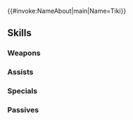 {{#invoke:NameAbout|main|Name=Tiki}}{{HeroPage Tabs}}
{{Hero Infobox
|Name=Tiki
|Title=Awakened Blood
|WeaponType=Red Breath
|MoveType=Infantry
|Origin=Fire Emblem: Mystery of the Emblem
|Gender=Female
|actorEN=Mela Lee
|actorJP=諸星すみれ
|artist=necömi
|randomStartTime=2022-12-18T07:00:00Z
|additionDate=November 18, 2022
|releaseDate=November 18, 2022
|poolDate=December 7, 2022
|poolRarities=5
|cv1=1
|cv2=1000100
|TagID=開花チキ
|InternalID=874
|Properties=ascended,tiara,specRate_202508
|description=Divine Dragon princess, entrusted to slumber by the White Sage, Gotoh, reawakened after the restoration of the Binding Shield. Appears in Fire Emblem: Mystery of the Emblem.
}}
{{Stats Page
|Lv1HP=14|Lv1ATK=7|Lv1SPD=14|Lv1DEF=6|Lv1RES=6
|GRHP=55|GRATK=80|GRSPD=70|GRDEF=60|GRRES=70
}}
==Skills==
===Weapons===
{{Weapons Table
|weapon1=Fire Breath
|weapon1Default=1
|weapon1Unlock=1
|weapon2=Fire Breath+
|weapon2Default=2
|weapon2Unlock=2
|weapon3=Flametongue
|weapon3Default=4
|weapon3Unlock=3
|weapon4=Awoken Breath
|weapon4Default=5
|weapon4Unlock=5
}}
===Assists===
{{Assists Table}}
===Specials===
{{Specials Table
|special1=Chilling Wind
|special1Default=4
|special1Unlock=3
|special2=Iceberg
|special2Unlock=4
}}
===Passives===
{{Passives Table
|passiveA1=Spd/Res Finish 1
|passiveA2=Spd/Res Finish 2
|passiveA3=Spd/Res Finish 3
|passiveA4=Spd/Res Finish 4
|passiveA1Unlock=2
|passiveA2Unlock=3
|passiveA3Unlock=4
|passiveA4Unlock=5
|passiveB1=Spd/Res Bulwark 1
|passiveB2=Spd/Res Bulwark 2
|passiveB3=Spd/Res Bulwark 3
|passiveB1Unlock=1
|passiveB2Unlock=2
|passiveB3Unlock=4
|passiveC1=All Together!
|passiveC1Unlock=5
}}
{{Heroes Navbox}}